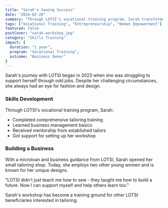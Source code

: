 ```yaml
---
title: "Sarah's Sewing Success"
date: "2024-02-20"
summary: "Through LOTSI's vocational training program, Sarah transformed her natural creativity into a thriving tailoring business."
tags: ["Vocational Training", "Entrepreneurship", "Women Empowerment"]
featured: false
postCover: "sarah-workshop.jpg"
category: "Skills Training"
impact: {
  duration: "1 year",
  program: "Vocational Training",
  outcome: "Business Owner"
}
---
```


<CustomImage src='sarah-workshop.jpg' alt='Sarah in her new workshop'/>

Sarah's journey with LOTSI began in 2023 when she was struggling to support herself through odd jobs. Despite her challenging circumstances, she always had an eye for fashion and design.

### Skills Development

Through LOTSI's vocational training program, Sarah:
- Completed comprehensive tailoring training
- Learned business management basics
- Received mentorship from established tailors
- Got support for setting up her workshop

### Building a Business

With a microloan and business guidance from LOTSI, Sarah opened her small tailoring shop. Today, she employs two other young women and is known for her unique designs.

<Quote>
"LOTSI didn't just teach me how to sew - they taught me how to build a future. Now I can support myself and help others learn too."
</Quote>

Sarah's workshop has become a training ground for other LOTSI beneficiaries interested in tailoring.